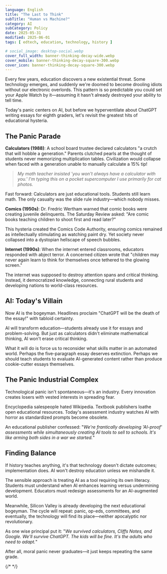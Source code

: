 ```yaml
---
language: English
title: "The Last to Think"
subTitle: "Human vs Machine?"
category: AI
subCategory: Policy
date: 2025-05-31
modified: 2025-06-01
tags: [ edtech, education, technology, history ]

# social_image: desktop-social.webp
cover_full_width: banner-thinking-decay-wide.webp
cover_mobile: banner-thinking-decay-square-300.webp
cover_icon: banner-thinking-decay-square-300.webp
---
```


Every few years, education discovers a new existential threat. Some technology emerges, and suddenly we're doomed to become drooling idiots without our electronic overlords. This pattern is so predictable you could set your Apple Watch by it—assuming it hasn't already destroyed your ability to tell time.

Today's panic centers on AI, but before we hyperventilate about ChatGPT writing essays for eighth graders, let's revisit the greatest hits of educational hysteria.

## The Panic Parade

**Calculators (1988)**: A school board trustee declared calculators "a crutch that will hobble a generation." Parents clutched pearls at the thought of students never memorizing multiplication tables. Civilization would collapse when faced with a generation unable to manually calculate a 15% tip!

> *My math teacher insisted 'you won't always have a calculator with you.' I'm typing this on a pocket supercomputer I use primarily for cat photos.*

Fast forward: Calculators are just educational tools. Students still learn math. The only casualty was the slide rule industry—which nobody misses.

**Comics (1950s)**: Dr. Fredric Wertham warned that comic books were creating juvenile delinquents. The Saturday Review asked: "Are comic books teaching children to shoot first and read later?"

This hysteria created the Comics Code Authority, ensuring comics remained as intellectually stimulating as watching paint dry. Yet society never collapsed into a dystopian hellscape of speech bubbles.

**Internet (1990s)**: When the internet entered classrooms, educators responded with abject terror. A concerned citizen wrote that "children may never again learn to think for themselves once tethered to the glowing screen."

The internet was supposed to destroy attention spans and critical thinking. Instead, it democratized knowledge, connecting rural students and developing nations to world-class resources.

## AI: Today's Villain

Now AI is the bogeyman. Headlines proclaim "ChatGPT will be the death of the essay!" with tabloid certainty.

AI will transform education—students already use it for essays and problem-solving. But just as calculators didn't eliminate mathematical thinking, AI won't erase critical thinking.

What it will do is force us to reconsider what skills matter in an automated world. Perhaps the five-paragraph essay deserves extinction. Perhaps we should teach students to evaluate AI-generated content rather than produce cookie-cutter essays themselves.

## The Panic Industrial Complex

Technological panic isn't spontaneous—it's an industry. Every innovation creates losers with vested interests in spreading fear.

Encyclopedia salespeople hated Wikipedia. Textbook publishers loathe open educational resources. Today's assessment industry watches AI with horror as standardized prompts become obsolete.

An educational publisher confessed: "*We're frantically developing 'AI-proof' assessments while simultaneously creating AI tools to sell to schools. It's like arming both sides in a war we started.*"

## Finding Balance

If history teaches anything, it's that technology doesn't dictate outcomes; implementation does. AI won't destroy education unless we mishandle it.

The sensible approach is treating AI as a tool requiring its own literacy. Students must understand when AI enhances learning versus undermining development. Educators must redesign assessments for an AI-augmented world.

Meanwhile, Silicon Valley is already developing the next educational bogeyman. The cycle will repeat: panic, op-eds, committees, and eventually, the technology will find its place—neither apocalyptic nor revolutionary.

As one wise principal put it: "*We survived calculators, Cliffs Notes, and Google. We'll survive ChatGPT. The kids will be fine. It's the adults who need to adapt.*"

After all, moral panic never graduates—it just keeps repeating the same grade.

{/* <!-- *The author would like to thank ChatGPT for not writing this article, despite numerous requests. Some temptations are worth resisting, even in the age of AI.* --> */}
